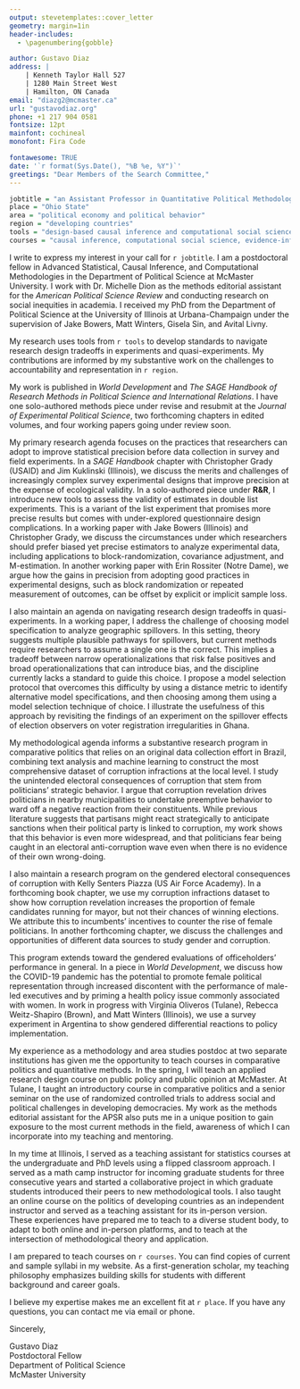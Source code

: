 ```yaml
---
output: stevetemplates::cover_letter
geometry: margin=1in
header-includes:
  - \pagenumbering{gobble}

author: Gustavo Diaz
address: |
    | Kenneth Taylor Hall 527
    | 1280 Main Street West
    | Hamilton, ON Canada
email: "diazg2@mcmaster.ca"
url: "gustavodiaz.org"
phone: +1 217 904 0581
fontsize: 12pt
mainfont: cochineal
monofont: Fira Code

fontawesome: TRUE
date: '`r format(Sys.Date(), "%B %e, %Y")`'
greetings: "Dear Members of the Search Committee,"
---
```


```r

jobtitle = "an Assistant Professor in Quantitative Political Methodology"
place = "Ohio State"
area = "political economy and political behavior"
region = "developing countries"
tools = "design-based causal inference and computational social science"
courses = "causal inference, computational social science, evidence-informed policy making, and the politics of developing countries"
```

I write to express my interest in your call for `r jobtitle`. I am a postdoctoral fellow in Advanced Statistical, Causal Inference, and Computational Methodologies in the Department of Political Science at McMaster University. I work with Dr. Michelle Dion as the methods editorial assistant for the *American Political Science Review* and conducting research on social inequities in academia. I received my PhD from the Department of Political Science at the University of Illinois at Urbana-Champaign under the supervision of Jake Bowers, Matt Winters, Gisela Sin, and Avital Livny.

My research uses tools from `r tools` to develop standards to navigate research design tradeoffs in experiments and quasi-experiments. My contributions are informed by my substantive work on the challenges to accountability and representation in `r region`.

My work is published in *World Development* and *The SAGE Handbook of Research Methods in Political Science and International Relations*. I have one solo-authored methods piece under revise and resubmit at the *Journal of Experimental Political Science*, two forthcoming chapters in edited volumes, and four working papers going under review soon.

<!-- RESEARCH -->
<!-- Remember to update the status of stuff sent for review -->
<!-- Survey experiments and block rand -->
My primary research agenda focuses on the practices that researchers can adopt to improve statistical precision before data collection in survey and field experiments. In a *SAGE Handbook* chapter with Christopher Grady (USAID) and Jim Kuklinski (Illinois), we discuss the merits and challenges of increasingly complex survey experimental designs that improve precision at the expense of ecological validity. In a solo-authored piece under **R&R**, I introduce new tools to assess the validity of estimates in double list experiments. This is a variant of the list experiment that promises more precise results but comes with under-explored questionnaire design complications. In a working paper with Jake Bowers (Illinois) and Christopher Grady, we discuss the circumstances under which researchers should prefer biased yet precise estimators to analyze experimental data, including applications to block-randomization, covariance adjustment, and M-estimation. In another working paper with Erin Rossiter (Notre Dame), we argue how the gains in precision from adopting good practices in experimental designs, such as block randomization or repeated measurement of outcomes, can be offset by explicit or implicit sample loss.

<!-- Modeling spillovers -->
I also maintain an agenda on navigating research design tradeoffs in quasi-experiments. In a working paper, I address the challenge of choosing model specification to analyze geographic spillovers. In this setting, theory suggests multiple plausible pathways for spillovers, but current methods require researchers to assume a single one is the correct. This implies a tradeoff between narrow operationalizations that risk false positives and broad operationalizations that can introduce bias, and the discipline currently lacks a standard to guide this choice. I propose a model selection protocol that overcomes this difficulty by using a distance metric to identify alternative model specifications, and then choosing among them using a model selection technique of choice. I illustrate the usefulness of this approach by revisiting the findings of an experiment on the spillover effects of election observers on voter registration irregularities in Ghana.

<!-- Nearby corruption -->
<!-- Think about revisiting this paragraph to include the spending stuff -->
My methodological agenda informs a substantive research program in comparative politics that relies on an original data collection effort in Brazil, combining text analysis and machine learning to construct the most comprehensive dataset of corruption infractions at the local level. I study the unintended electoral consequences of corruption that stem from politicians' strategic behavior. I argue that corruption revelation drives politicians in nearby municipalities to undertake preemptive behavior to ward off a negative reaction from their constituents.  While previous literature suggests that partisans might react strategically to anticipate sanctions when their political party is linked to corruption, my work shows that this behavior is even more widespread, and that politicians fear being caught in an electoral anti-corruption wave even when there is no evidence of their own wrong-doing.  

<!-- Gender corruption -->
I  also maintain a research program on the gendered electoral consequences of corruption with Kelly Senters Piazza (US Air Force Academy). In a forthcoming book chapter, we use my corruption infractions dataset to show how corruption revelation increases the proportion of female candidates running for mayor, but not their chances of winning elections. We attribute this to incumbents' incentives to counter the rise of female politicians. In another forthcoming chapter, we discuss the challenges and opportunities of different data sources to study gender and corruption.

This program extends toward the gendered evaluations of officeholders' performance in general. In a piece in *World Development*, we discuss how the COVID-19 pandemic has the potential to promote female political representation through increased discontent with the performance of male-led executives and by priming a health policy issue commonly associated with women. In work in progress with Virginia Oliveros (Tulane), Rebecca Weitz-Shapiro (Brown), and Matt Winters (Illinois), we use a survey experiment in Argentina to show gendered differential reactions to policy implementation.

<!-- TEACHING -->
My experience as a methodology and area studies postdoc at two separate institutions has given me the opportunity to teach courses in comparative politics and quantitative methods. In the spring, I will teach an applied research design course on public policy and public opinion at McMaster. At Tulane, I taught an introductory course in comparative politics and a senior seminar on the use of randomized controlled trials to address social and political challenges in developing democracies. My work as the methods editorial assistant for the APSR also puts me in a unique position to gain exposure to the most current methods in the field, awareness of which I can incorporate into my teaching and mentoring.

In my time at Illinois, I served as a teaching assistant for statistics courses at the undergraduate and PhD levels using a flipped classroom approach.  I served as a math camp instructor for incoming graduate students for three consecutive years and started a collaborative project in which graduate students introduced their peers to new methodological tools. I also taught an online course on the politics of developing countries as an independent instructor and served as a teaching assistant for its in-person version. These experiences have prepared me to teach to a diverse student body, to adapt to both online and in-person platforms, and to teach at the intersection of methodological theory and application.

<!-- Teaching plans -->
<!-- Remember to switch from teaching portfolio/website accordingly -->
<!-- Also tweak depending on job -->
I am prepared to teach courses on `r courses`. You can find copies of current and sample syllabi in my website. As a first-generation scholar, my teaching philosophy emphasizes building skills for students with different background and career goals.

<!-- CLOSING -->
I believe my expertise makes me an excellent fit at `r place`. If you have any questions, you can contact me via email or phone.


Sincerely,

<!-- Remember double spaces to lineskip -->
Gustavo Diaz  
Postdoctoral Fellow  
Department of Political Science  
McMaster University
